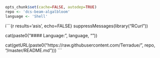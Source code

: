 ```r
opts_chunk$set(cache=FALSE, autodep=TRUE)
repo <- 'dcs-beam-algalbloom'
language <- 'Shell'
```
i```{r results='asis', echo=FALSE}
suppressMessages(library("RCurl"))

cat(paste0("#### Language: ", language, "\n"))


cat(getURL(paste0("https://raw.githubusercontent.com/Terradue/", repo, "/master/README.md")))
```

